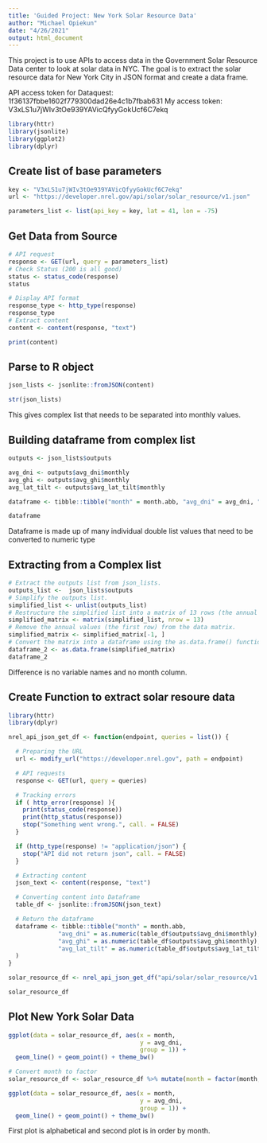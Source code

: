 ```yaml
---
title: 'Guided Project: New York Solar Resource Data'
author: "Michael Opiekun"
date: "4/26/2021"
output: html_document
---
```


This project is to use APIs to access data in the Government Solar Resource Data center to look at solar data in NYC. The goal is to extract the solar resource data for New York City in JSON format and create a data frame.

API access token for Dataquest: 1f36137fbbe1602f779300dad26e4c1b7fbab631
My access token: V3xLS1u7jWIv3tOe939YAVicQfyyGokUcf6C7ekq

```r
library(httr)
library(jsonlite)
library(ggplot2)
library(dplyr)
```

## Create list of base parameters
```r
key <- "V3xLS1u7jWIv3tOe939YAVicQfyyGokUcf6C7ekq"
url <- "https://developer.nrel.gov/api/solar/solar_resource/v1.json"

parameters_list <- list(api_key = key, lat = 41, lon = -75)
```

## Get Data from Source

```r
# API request
response <- GET(url, query = parameters_list)
# Check Status (200 is all good)
status <- status_code(response)
status

# Display API format
response_type <- http_type(response)
response_type
# Extract content
content <- content(response, "text")

print(content)

```

## Parse to R object
```r
json_lists <- jsonlite::fromJSON(content)

str(json_lists)

```
This gives complex list that needs to be separated into monthly values.

## Building dataframe from complex list
```r
outputs <- json_lists$outputs

avg_dni <- outputs$avg_dni$monthly
avg_ghi <- outputs$avg_ghi$monthly
avg_lat_tilt <- outputs$avg_lat_tilt$monthly

dataframe <- tibble::tibble("month" = month.abb, "avg_dni" = avg_dni, "avg_ghi" = avg_ghi, "avg_lat_tilt" = avg_lat_tilt)

dataframe
```
Dataframe is made up of many individual double list values that need to be converted to numeric type

## Extracting from a Complex list
```r
# Extract the outputs list from json_lists.
outputs_list <-  json_lists$outputs
# Simplify the outputs list.
simplified_list <- unlist(outputs_list)
# Restructure the simplified list into a matrix of 13 rows (the annual value and the 12 months' values).
simplified_matrix <- matrix(simplified_list, nrow = 13)
# Remove the annual values (the first row) from the data matrix.
simplified_matrix <- simplified_matrix[-1, ]
# Convert the matrix into a dataframe using the as.data.frame() function.
dataframe_2 <- as.data.frame(simplified_matrix)
dataframe_2

```
Difference is no variable names and no month column.

## Create Function to extract solar resoure data

```r
library(httr)
library(dplyr)

nrel_api_json_get_df <- function(endpoint, queries = list()) {

  # Preparing the URL 
  url <- modify_url("https://developer.nrel.gov", path = endpoint)

  # API requests
  response <- GET(url, query = queries)

  # Tracking errors
  if ( http_error(response) ){
    print(status_code(response))
    print(http_status(response))
    stop("Something went wrong.", call. = FALSE)
  }

  if (http_type(response) != "application/json") {
    stop("API did not return json", call. = FALSE)
  }

  # Extracting content
  json_text <- content(response, "text")

  # Converting content into Dataframe
  table_df <- jsonlite::fromJSON(json_text)

  # Return the dataframe  
  dataframe <- tibble::tibble("month" = month.abb, 
              "avg_dni" = as.numeric(table_df$outputs$avg_dni$monthly), 
              "avg_ghi" = as.numeric(table_df$outputs$avg_ghi$monthly), 
              "avg_lat_tilt" = as.numeric(table_df$outputs$avg_lat_tilt$monthly)
  )
}

solar_resource_df <- nrel_api_json_get_df("api/solar/solar_resource/v1.json", queries = parameters_list)

solar_resource_df

```
## Plot New York Solar Data

```r
ggplot(data = solar_resource_df, aes(x = month,
                                     y = avg_dni,
                                     group = 1)) +
  geom_line() + geom_point() + theme_bw()

# Convert month to factor
solar_resource_df <- solar_resource_df %>% mutate(month = factor(month, levels = month.abb))

ggplot(data = solar_resource_df, aes(x = month,
                                     y = avg_dni,
                                     group = 1)) +
  geom_line() + geom_point() + theme_bw()

```
First plot is alphabetical and second plot is in order by month.










